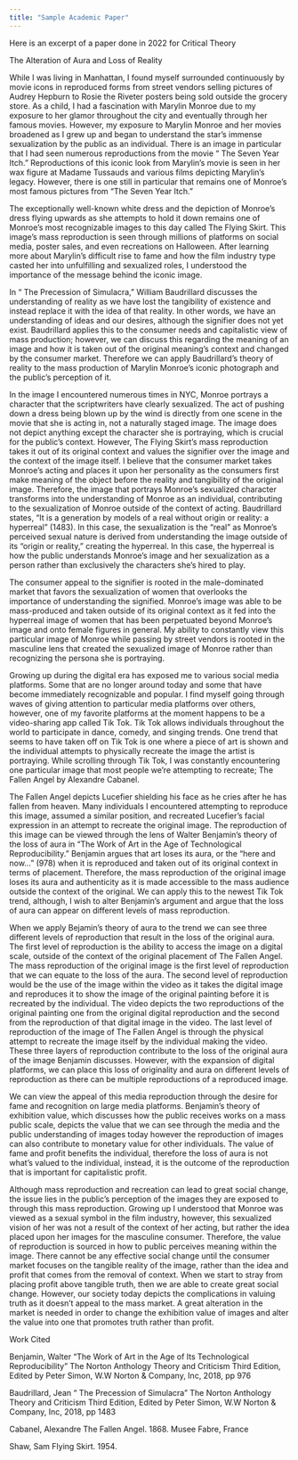 ```yaml
---
title: "Sample Academic Paper"
---
```

Here is an excerpt of a paper done in 2022 for Critical Theory 

The Alteration of Aura and Loss of Reality 

While I was living in Manhattan, I found myself surrounded continuously by movie icons in reproduced forms from street vendors selling pictures of Audrey Hepburn to Rosie the Riveter posters being sold outside the grocery store. As a child, I had a fascination with Marylin Monroe due to my exposure to her glamor throughout the city and eventually through her famous movies. However, my exposure to Marylin Monroe and her movies broadened as I grew up and began to understand the star’s immense sexualization by the public as an individual. There is an image in particular that I had seen numerous reproductions from the movie “ The Seven Year Itch.” Reproductions of this iconic look from Marylin’s movie is seen in her wax figure at Madame Tussauds and various films depicting Marylin’s legacy. However, there is one still in particular that remains one of Monroe’s most famous pictures from “The Seven Year Itch.”

The exceptionally well-known white dress and the depiction of Monroe’s dress flying upwards as she attempts to hold it down remains one of Monroe’s most recognizable images to this day called The Flying Skirt. This image’s mass reproduction is seen through millions of platforms on social media, poster sales, and even recreations on Halloween. After learning more about Marylin’s difficult rise to fame and how the film industry type casted her into unfulfilling and sexualized roles, I understood the importance of the message behind the iconic image. 

In “ The Precession of Simulacra,” William Baudrillard discusses the understanding of reality as we have lost the tangibility of existence and instead replace it with the idea of that reality. In other words, we have an understanding of ideas and our desires, although the signifier does not yet exist. Baudrillard applies this to the consumer needs and capitalistic view of mass production; however, we can discuss this regarding the meaning of an image and how it is taken out of the original meaning’s context and changed by the consumer market. Therefore we can apply Baudrillard’s theory of reality to the mass production of Marylin Monroe’s iconic photograph and the public’s perception of it.

 In the image I encountered numerous times in NYC, Monroe portrays a character that the scriptwriters have clearly sexualized. The act of pushing down a dress being blown up by the wind is directly from one scene in the movie that she is acting in, not a naturally staged image. The image does not depict anything except the character she is portraying, which is crucial for the public’s context. However, The Flying Skirt’s mass reproduction takes it out of its original context and values the signifier over the image and the context of the image itself. I believe that the consumer market takes Monroe’s acting and places it upon her personality as the consumers first make meaning of the object before the reality and tangibility of the original image. Therefore, the image that portrays Monroe’s sexualized character transforms into the understanding of Monroe as an individual, contributing to the sexualization of Monroe outside of the context of acting. Baudrillard states, “It is a generation by models of a real without origin or reality: a hyperreal” (1483). In this case, the sexualization is the “real” as Monroe’s perceived sexual nature is derived from understanding the image outside of its “origin or reality,” creating the hyperreal. In this case, the hyperreal is how the public understands Monroe’s image and her sexualization as a person rather than exclusively the characters she’s hired to play. 

The consumer appeal to the signifier is rooted in the male-dominated market that favors the sexualization of women that overlooks the importance of understanding the signified. Monroe’s image was able to be mass-produced and taken outside of its original context as it fed into the hyperreal image of women that has been perpetuated beyond Monroe’s image and onto female figures in general. My ability to constantly view this particular image of Monroe while passing by street vendors is rooted in the masculine lens that created the sexualized image of Monroe rather than recognizing the persona she is portraying. 

Growing up during the digital era has exposed me to various social media platforms. Some that are no longer around today and some that have become immediately recognizable and popular. I find myself going through waves of giving attention to particular media platforms over others, however, one of my favorite platforms at the moment happens to be a video-sharing app called Tik Tok. Tik Tok allows individuals throughout the world to participate in dance, comedy, and singing trends. One trend that seems to have taken off on Tik Tok is one where a piece of art is shown and the individual attempts to physically recreate the image the artist is portraying. While scrolling through Tik Tok, I was constantly encountering one particular image that most people we’re attempting to recreate; The Fallen Angel by Alexandre Cabanel. 

The Fallen Angel depicts Lucefier shielding his face as he cries after he has fallen from heaven. Many individuals I encountered attempting to reproduce this image, assumed a similar position, and recreated Lucefier’s facial expression in an attempt to recreate the original image. The reproduction of this image can be viewed through the lens of Walter Benjamin’s theory of the loss of aura in “The Work of Art in the Age of Technological Reproducibility.” Benjamin argues that art loses its aura, or the “here and now…” (978) when it is reproduced and taken out of its original context in terms of placement. Therefore, the mass reproduction of the original image loses its aura and authenticity as it is made accessible to the mass audience outside the context of the original. We can apply this to the newest Tik Tok trend, although, I wish to alter Benjamin’s argument and argue that the loss of aura can appear on different levels of mass reproduction. 

When we apply Bejamin’s theory of aura to the trend we can see three different levels of reproduction that result in the loss of the original aura. The first level of reproduction is the ability to access the image on a digital scale, outside of the context of the original placement of The Fallen Angel. The mass reproduction of the original image is the first level of reproduction that we can equate to the loss of the aura. The second level of reproduction would be the use of the image within the video as it takes the digital image and reproduces it to show the image of the original painting before it is recreated by the individual. The video depicts the two reproductions of the original painting one from the original digital reproduction and the second from the reproduction of that digital image in the video. The last level of reproduction of the image of The Fallen Angel is through the physical attempt to recreate the image itself by the individual making the video. These three layers of reproduction contribute to the loss of the original aura of the image Benjamin discusses. However, with the expansion of digital platforms, we can place this loss of originality and aura on different levels of reproduction as there can be multiple reproductions of a reproduced image. 

We can view the appeal of this media reproduction through the desire for fame and recognition on large media platforms. Benjamin’s theory of exhibition value, which discusses how the public receives works on a mass public scale, depicts the value that we can see through the media and the public understanding of images today however the reproduction of images can also contribute to monetary value for other individuals. The value of fame and profit benefits the individual, therefore the loss of aura is not what’s valued to the individual, instead, it is the outcome of the reproduction that is important for capitalistic profit. 

Although mass reproduction and recreation can lead to great social change, the issue lies in the public’s perception of the images they are exposed to through this mass reproduction. Growing up I understood that Monroe was viewed as a sexual symbol in the film industry, however, this sexualized vision of her was not a result of the context of her acting, but rather the idea placed upon her images for the masculine consumer. Therefore, the value of reproduction is sourced in how to public perceives meaning within the image. There cannot be any effective social change until the consumer market focuses on the tangible reality of the image, rather than the idea and profit that comes from the removal of context. When we start to stray from placing profit above tangible truth, then we are able to create great social change. However, our society today depicts the complications in valuing truth as it doesn’t appeal to the mass market. A great alteration in the market is needed in order to change the exhibition value of images and alter the value into one that promotes truth rather than profit. 




Work Cited 

Benjamin, Walter “The Work of Art in the Age of Its Technological Reproducibility” The Norton Anthology Theory and Criticism Third Edition, Edited by Peter Simon, W.W Norton & Company, Inc, 2018, pp 976 

Baudrillard, Jean “ The Precession of Simulacra” The Norton Anthology Theory and Criticism Third Edition, Edited by Peter Simon, W.W Norton & Company, Inc, 2018, pp 1483

Cabanel, Alexandre The Fallen Angel. 1868. Musee Fabre, France 

Shaw, Sam Flying Skirt. 1954. 
